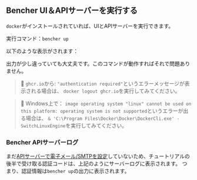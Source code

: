 
## Bencher UI＆APIサーバーを実行する

`docker`がインストールされていれば、UIとAPIサーバーを実行できます。

実行コマンド：`bencher up`

以下のような表示がされます：

<DockerBencherUpOutput />

出力が少し違っていても大丈夫です。このコマンドが動作すればそれで問題ありません。

> 🐰 `ghcr.io`から:
> `"authentication required"`というエラーメッセージが表示される場合は、
> `docker logout ghcr.io`を実行してみてください。

> 🐰 Windows上で：
> `image operating system "linux" cannot be used on this platform: operating system is not supported`というエラーが出る場合は、
> `& 'C:\Program Files\Docker\Docker\DockerCli.exe' -SwitchLinuxEngine`を実行してみてください。

### Bencher APIサーバーログ

まだ[APIサーバーで電子メール/SMTPを設定](/docs/ja/reference/server-config/#smtp)していないため、チュートリアルの後半で受け取る認証コードは、上記のようにサーバーログに表示されます。
つまり、認証情報は`bencher up`の出力に表示されます。